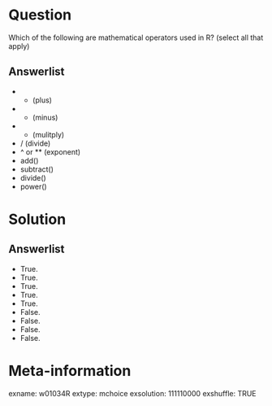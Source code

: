 Question
========
Which of the following are mathematical operators used in R? (select all that apply)

Answerlist
----------
* + (plus)
* - (minus)
* * (mulitply)
* / (divide)
* ^ or ** (exponent)
* add()
* subtract()
* divide()
* power()


Solution
========

Answerlist
----------
* True.
* True.
* True.
* True.
* True.
* False.
* False.
* False.
* False.


Meta-information
================
exname: w01034R
extype: mchoice
exsolution: 111110000
exshuffle: TRUE